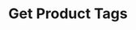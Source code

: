 ---
title: 'Get Product Tags'
robots: "noindex, follow"
openapi: "../openapi-products-v1.yaml GET /products/tags"
--- 